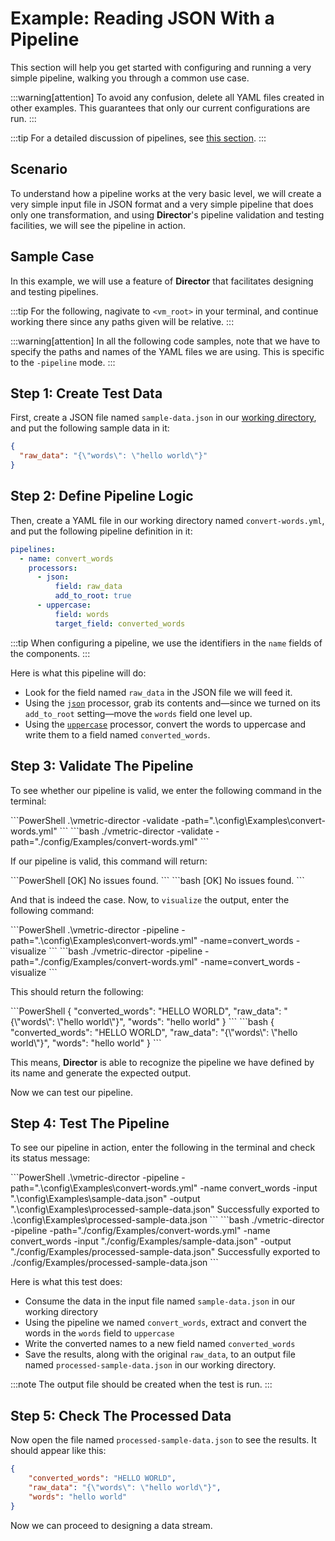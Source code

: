 # Example: Reading JSON With a Pipeline

This section will help you get started with configuring and running a very simple pipeline, walking you through a common use case.

:::warning[attention]
To avoid any confusion, delete all YAML files created in other examples. This guarantees that only our current configurations are run.
:::

:::tip
For a detailed discussion of pipelines, see [this section](../../configuration/pipelines/overview.mdx#configuration).
:::

## Scenario

To understand how a pipeline works at the very basic level, we will create a very simple input file in JSON format and a very simple pipeline that does only one transformation, and using **Director**'s pipeline validation and testing facilities, we will see the pipeline in action.

## Sample Case

In this example, we will use a feature of **Director** that facilitates designing and testing pipelines.

:::tip
For the following, nagivate to `<vm_root>` in your terminal, and continue working there since any paths given will be relative.
:::

:::warning[attention]
In all the following code samples, note that we have to specify the paths and names of the YAML files we are using. This is specific to the `-pipeline` mode.
:::

## Step 1: Create Test Data

First, create a JSON file named `sample-data.json` in our [working directory](./overview.mdx#working-directory), and put the following sample data in it:

```json title="sample-data.json"
{
  "raw_data": "{\"words\": \"hello world\"}"
}
```

## Step 2: Define Pipeline Logic

Then, create a YAML file in our working directory named `convert-words.yml`, and put the following pipeline definition in it:

```yaml title="convert-words.yml"
pipelines:
  - name: convert_words
    processors:
      - json:
          field: raw_data
          add_to_root: true
      - uppercase:
          field: words
          target_field: converted_words
```

:::tip
When configuring a pipeline, we use the identifiers in the `name` fields of the components.
:::

Here is what this pipeline will do:

- Look for the field named `raw_data` in the JSON file we will feed it.
- Using the [`json`](../../configuration/pipelines/processors/json.mdx) processor, grab its contents and&mdash;since we turned on its `add_to_root` setting&mdash;move the `words` field one level up.
- Using the [`uppercase`](../../configuration/pipelines/processors/uppercase.mdx) processor, convert the words to uppercase and write them to a field named `converted_words`.

## Step 3: Validate The Pipeline

To see whether our pipeline is valid, we enter the following command in the terminal:

<Tabs>
  <TabItem value="powershell" label="PowerShell">
    ```PowerShell
    .\vmetric-director -validate -path=".\config\Examples\convert-words.yml"
    ```
  </TabItem>
  <TabItem value="bash" label="Bash">
    ```bash
    ./vmetric-director -validate -path="./config/Examples/convert-words.yml"
    ```
  </TabItem>
</Tabs>

If our pipeline is valid, this command will return:

<Tabs>
  <TabItem value="powershell" label="PowerShell">
    ```PowerShell
    [OK] No issues found.
    ```
  </TabItem>
  <TabItem value="bash" label="Bash">
    ```bash
    [OK] No issues found.
    ```
  </TabItem>
</Tabs>

And that is indeed the case. Now, to `visualize` the output, enter the following command:

<Tabs>
  <TabItem value="powershell" label="PowerShell">
    ```PowerShell
    .\vmetric-director -pipeline -path=".\config\Examples\convert-words.yml" -name=convert_words -visualize
    ```
  </TabItem>
  <TabItem value="bash" label="Bash">
    ```bash
    ./vmetric-director -pipeline -path="./config/Examples/convert-words.yml" -name=convert_words -visualize
    ```
  </TabItem>
</Tabs>

This should return the following:

<Tabs>
  <TabItem value="powershell" label="PowerShell">
    ```PowerShell
    {
      "converted_words": "HELLO WORLD",
      "raw_data": "{\"words\": \"hello world\"}",
      "words": "hello world"
    }
    ```
  </TabItem>
  <TabItem value="bash" label="Bash">
    ```bash
    {
      "converted_words": "HELLO WORLD",
      "raw_data": "{\"words\": \"hello world\"}",
      "words": "hello world"
    }
    ```
  </TabItem>
</Tabs>

This means, **Director** is able to recognize the pipeline we have defined by its name and generate the expected output.

Now we can test our pipeline.

## Step 4: Test The Pipeline

To see our pipeline in action, enter the following in the terminal and check its status message:

<Tabs>
  <TabItem value="powershell" label="PowerShell">
    ```PowerShell
    .\vmetric-director -pipeline -path=".\config\Examples\convert-words.yml" -name convert_words -input ".\config\Examples\sample-data.json" -output ".\config\Examples\processed-sample-data.json"
    Successfully exported to .\config\Examples\processed-sample-data.json
    ```
  </TabItem>
  <TabItem value="bash" label="Bash">
    ```bash
    ./vmetric-director -pipeline -path="./config/Examples/convert-words.yml" -name convert_words -input "./config/Examples/sample-data.json" -output "./config/Examples/processed-sample-data.json"
    Successfully exported to ./config/Examples/processed-sample-data.json
    ```
  </TabItem>
</Tabs>

Here is what this test does:

* Consume the data in the input file named `sample-data.json` in our working directory
* Using the pipeline we named `convert_words`, extract and convert the words in the `words` field to `uppercase`
* Write the converted names to a new field named `converted_words`
* Save the results, along with the original `raw_data`, to an output file named `processed-sample-data.json` in our working directory.

:::note
The output file should be created when the test is run.
:::

## Step 5: Check The Processed Data

Now open the file named `processed-sample-data.json` to see the results. It should appear like this:

```json title="processed-sample-data.json"
{
    "converted_words": "HELLO WORLD",
    "raw_data": "{\"words\": \"hello world\"}",
    "words": "hello world"
}
```

Now we can proceed to designing a data stream.
